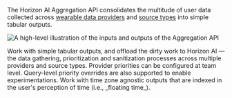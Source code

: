 The Horizon AI Aggregation API consolidates the multitude of user data collected across [wearable data providers](/wearables/providers/introduction)
and [source types](/wearables/providers/data-attributions#source-type) into simple tabular outputs.

![A high-level illustration of the inputs and outputs of the Aggregation API](/img/aggregation/overview.png)

<Card title="Consolidation" icon="merge" horizontal>
Work with simple tabular outputs, and offload the dirty work to Horizon AI — the data gathering, prioritization and sanitization
processes across multiple providers and source types.
</Card>

<Card title="Data prioritization" icon="bars-staggered" horizontal>
Provider priorities can be configured at team level. Query-level priority overrides are also supported to enable
experimentations.
</Card>

<Card title="Aggregate in floating time" icon="timeline-arrow" horizontal>
Work with time zone agnostic outputs that are indexed in the user's perception of time (i.e., _floating time_).
</Card>